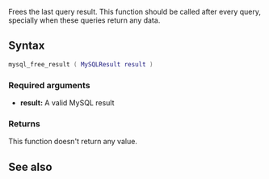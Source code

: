 <pageclass class="#AA7592" subcaption="MTA-MySQL Module"></pageclass>

{{ModuleFunction|MTA-MySQL}}
Frees the last query result. This function should be called after every query, specially when these queries return any data.

==Syntax==
<syntaxhighlight lang="lua">
mysql_free_result ( MySQLResult result )
</syntaxhighlight>
===Required arguments===
* '''result:''' A valid MySQL result

===Returns===
This function doesn't return any value.

==See also==
{{Modules/MTA-MySQL/Result_functions}}